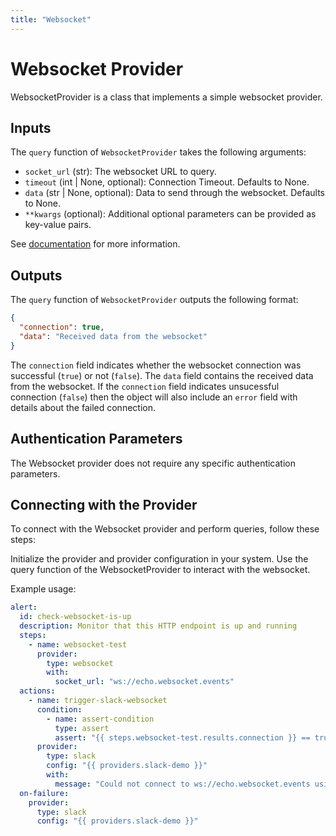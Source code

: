 ```yaml
---
title: "Websocket"
---
```


# Websocket Provider

WebsocketProvider is a class that implements a simple websocket provider.

## Inputs
The `query` function of `WebsocketProvider` takes the following arguments:

- `socket_url` (str): The websocket URL to query.
- `timeout` (int | None, optional): Connection Timeout. Defaults to None.
- `data` (str | None, optional): Data to send through the websocket. Defaults to None.
- `**kwargs` (optional): Additional optional parameters can be provided as key-value pairs.

See [documentation](https://websocket-client.readthedocs.io/en/latest/api.html#websocket.WebSocket.send) for more information.

## Outputs
The `query` function of `WebsocketProvider` outputs the following format:

```json
{
  "connection": true,
  "data": "Received data from the websocket"
}
```

The `connection` field indicates whether the websocket connection was successful (`true`) or not (`false`). The `data` field contains the received data from the websocket.
If the `connection` field indicates unsucessful connection (`false`) then the object will also include an `error` field with details about the failed connection.


## Authentication Parameters
The Websocket provider does not require any specific authentication parameters.

## Connecting with the Provider
To connect with the Websocket provider and perform queries, follow these steps:

Initialize the provider and provider configuration in your system.
Use the query function of the WebsocketProvider to interact with the websocket.

Example usage:
```yaml
alert:
  id: check-websocket-is-up
  description: Monitor that this HTTP endpoint is up and running
  steps:
    - name: websocket-test
      provider:
        type: websocket
        with:
          socket_url: "ws://echo.websocket.events"
  actions:
    - name: trigger-slack-websocket
      condition:
        - name: assert-condition
          type: assert
          assert: "{{ steps.websocket-test.results.connection }} == true"
      provider:
        type: slack
        config: "{{ providers.slack-demo }}"
        with:
          message: "Could not connect to ws://echo.websocket.events using websocket"
  on-failure:
    provider:
      type: slack
      config: "{{ providers.slack-demo }}"
```
